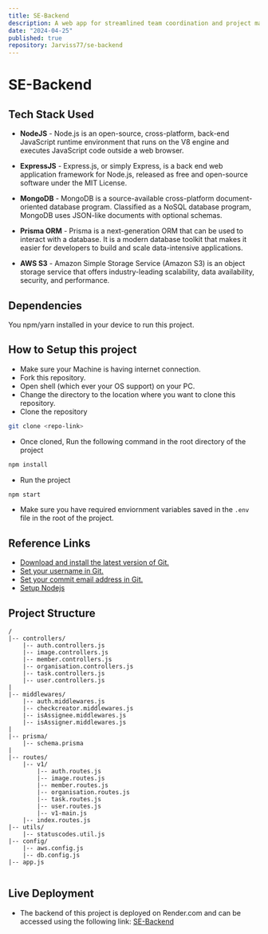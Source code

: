 ```yaml
---
title: SE-Backend
description: A web app for streamlined team coordination and project management, utilizing MongoDB with Prisma ORM for efficient database handling and AWS S3 for scalable photo storage. It's deployed on Amazon EC2, leveraging Docker Compose for container orchestration, NGINX for load balancing, and GitHub Actions for continuous integration and deployment, ensuring a seamless workflow from development to production.
date: "2024-04-25"
published: true
repository: Jarviss77/se-backend
---
```



# SE-Backend

## Tech Stack Used

- **NodeJS** - Node.js is an open-source, cross-platform, back-end JavaScript runtime environment that runs on the V8 engine and executes JavaScript code outside a web browser.

- **ExpressJS** - Express.js, or simply Express, is a back end web application framework for Node.js, released as free and open-source software under the MIT License.

- **MongoDB** - MongoDB is a source-available cross-platform document-oriented database program. Classified as a NoSQL database program, MongoDB uses JSON-like documents with optional schemas.

-  **Prisma ORM** - Prisma is a next-generation ORM that can be used to interact with a database. It is a modern database toolkit that makes it easier for developers to build and scale data-intensive applications.

-  **AWS S3** - Amazon Simple Storage Service (Amazon S3) is an object storage service that offers industry-leading scalability, data availability, security, and performance.

## Dependencies
You npm/yarn installed in your device to run this project.

## How to Setup this project

- Make sure your Machine is having internet connection.
- Fork this repository.
- Open shell (which ever your OS support) on your PC.
- Change the directory to the location where you want to clone this repository.
- Clone the repository
```bash
git clone <repo-link>
```
- Once cloned, Run the following command in the root directory of the project
```bash
npm install
```
- Run the project
```bash
npm start
```
- Make sure you have required enviornment variables saved in the ```.env``` file in the root of the project.

## Reference Links
- [Download and install the latest version of Git.](https://git-scm.com/downloads)
- [Set your username in Git.](https://help.github.com/articles/setting-your-username-in-git)
- [Set your commit email address in Git.](https://help.github.com/articles/setting-your-commit-email-address-in-git)
- [Setup Nodejs](https://nodejs.org/en/blog/release/v16.18.1/)

## Project Structure

```
/
|-- controllers/
    |-- auth.controllers.js
    |-- image.controllers.js
    |-- member.controllers.js
    |-- organisation.controllers.js
    |-- task.controllers.js
    |-- user.controllers.js
|
|-- middlewares/
    |-- auth.middlewares.js
    |-- checkcreator.middlewares.js
    |-- isAssignee.middlewares.js
    |-- isAssigner.middlewares.js
|
|-- prisma/
    |-- schema.prisma
|
|-- routes/
    |-- v1/
        |-- auth.routes.js
        |-- image.routes.js
        |-- member.routes.js
        |-- organisation.routes.js
        |-- task.routes.js
        |-- user.routes.js
        |-- v1-main.js
    |-- index.routes.js
|-- utils/
    |-- statuscodes.util.js
|-- config/
    |-- aws.config.js
    |-- db.config.js
|-- app.js


```
## Live Deployment

- The backend of this project is deployed on Render.com and can be accessed using the following link: [SE-Backend](https://se-backend-qama.onrender.com/)
